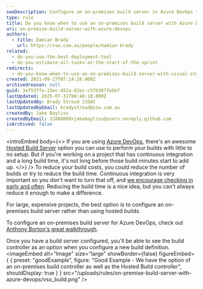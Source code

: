 ```yaml
---
seoDescription: Configure an on-premises build server in Azure DevOps to reduce continuous integration build costs and optimize your project's performance.
type: rule
title: Do you know when to use an on-premises build server with Azure DevOps?
uri: on-premise-build-server-with-azure-devops
authors:
  - title: Damian Brady
    url: https://ssw.com.au/people/damian-brady
related:
  - do-you-use-the-best-deployment-tool
  - do-you-estimate-all-tasks-at-the-start-of-the-sprint
redirects:
  - do-you-know-when-to-use-an-on-premises-build-server-with-visual-studio-online
created: 2021-09-27T07:14:28.000Z
archivedreason: null
guid: 3ef53ffe-23ec-452a-83ac-c57b307febb7
lastUpdated: 2025-07-31T00:46:18.000Z
lastUpdatedBy: Brady Stroud [SSW]
lastUpdatedByEmail: bradystroud@ssw.com.au
createdBy: Jake Bayliss
createdByEmail: 32888060+jakebayliss@users.noreply.github.com
isArchived: false
---
```


<introEmbed
  body={<>
If you are using [Azure DevOps](https://azure.microsoft.com/en-us/services/devops?WT.mc_id=DOP-MVP-33518), there's an awesome [Hosted Build Server](https://devblogs.microsoft.com/bharry/configuring-a-build-server-against-your-shiny-new-hosted-tfs-account/?WT.mc_id=DOP-MVP-33518) option you can use to perform your builds with little to no setup. But if you're working on a project that has continuous integration and a long build time, it's not long before those build minutes start to add up.
  </>}
/>
To reduce your build costs, you could reduce the number of builds or try to reduce the build time. Continuous integration is very important so you don't want to turn that off, and [we encourage checking in early and often](/do-you-know-to-get-visual-studio-to-remind-you-to-check-in). Reducing the build time is a nice idea, but you can't always reduce it enough to make a difference.

For large, expensive projects, the best option is to configure an on-premises build server rather than using hosted builds.

To configure an on-premises build server for Azure DevOps, check out [Anthony Borton's great walkthrough](https://anthonyborton.com/2014/04/configuring-on-premises-build-server-for-visual-studio-online/).

Once you have a build server configured, you'll be able to see the build controller as an option when you configure a new build definition.
<imageEmbed
  alt="Image"
  size="large"
  showBorder={false}
  figureEmbed={ {
    preset: "goodExample",
    figure: "Good Example - We have the option of an on-premises build controller as well as the Hosted Build controller",
    shouldDisplay: true
  } }
  src="/uploads/rules/on-premise-build-server-with-azure-devops/vso_build.png"
/>
